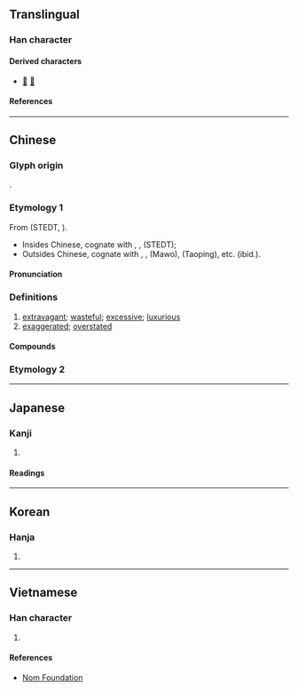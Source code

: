 {{character info}}
==Translingual==

===Han character===
{{Han char|rn=9|rad=人|as=06|sn=8|four=27227|canj=ONIN|ids=⿰亻多}}

====Derived characters====
*[[𣔢]] [[㢋]]

====References====
{{Han ref|kx=0101.190|dkj=00583|dj=0215.010|hdz=10151.080|uh=4F88}}

----

==Chinese==
{{zh-forms|alt=𠈎-ancient,奓,𠕝,𣆚,𠕰}}

===Glyph origin===
{{Han etym}}
{{Han compound|人|多|ls=psc|c1=s|c2=p|t1=person}}.

===Etymology 1===
From {{inh|zh|sit-pro|*g(r/l)aːj||scatter, sow, dispersedly widely; wide; star}} (STEDT, {{zh-ref|Schuessler, 2007}}).
*Insides Chinese, cognate with {{och-l|哆|id=1}}, {{och-l|移}}, {{och-l|離}} (STEDT);
*Outsides Chinese, cognate with {{cog|my|ကျယ်||wide}}, {{cog|lus|tai||scatter, disperse}}, {{cog|cng|tr=ʁdʐə|t=star}} (Mawo), {{cog|qxs|tr='''χdʐe³³'''pe⁵⁵|t=star}} (Taoping), etc. (ibid.).

====Pronunciation====
{{zh-pron
|m=chǐ
|c=ci2
|mn=qz:chhír/tw,xm,zz:chhí
|mc=y
|oc=y
|cat=a
}}

===Definitions===
{{zh-hanzi}}

# [[extravagant]]; [[wasteful]]; [[excessive]]; [[luxurious]]
# [[exaggerated]]; [[overstated]]

====Compounds====
{{zh-der|不侈|侈侈|侈口|侈弇|侈糜|侈言|侈談|侈論|侈離|侈靡|奢侈|奢侈品|汰侈|浮侈|窮奢極侈|豪侈|踰侈|饒侈}}

===Etymology 2===
{{zh-see|濟|v|{{qualifier|Min}} many}}

----

==Japanese==

===Kanji===
{{ja-kanji|grade=|rs=人06}}

# {{rfdef|ja|sort=人06}}

====Readings====
{{ja-readings
|goon=し
|kanon=し
|kun=おご-る
}}

----

==Korean==

===Hanja===
{{ko-hanja|치}}

# {{rfdef|ko|sort=人06}}

----

==Vietnamese==

===Han character===
{{vi-readings|reading=[[xỉ]], [[ẩy]], [[xảy]], [[xí]], [[đứa]], [[xẩy]], [[xi]]|rs=人06}}

# {{rfdef|vi|sort=人06}}

====References====
* [http://nomfoundation.org/common/nom_details.php?codepoint=4f88 Nom Foundation]